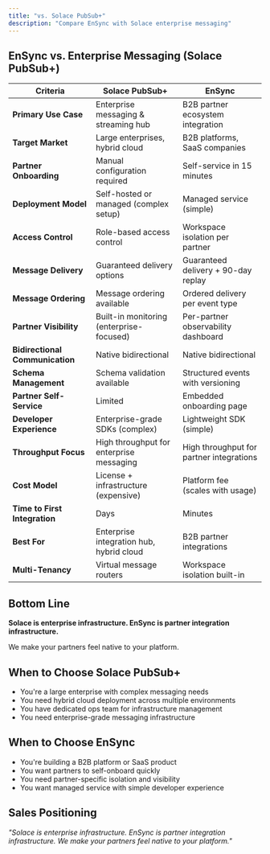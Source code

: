 ```yaml
---
title: "vs. Solace PubSub+"
description: "Compare EnSync with Solace enterprise messaging"
---
```


## EnSync vs. Enterprise Messaging (Solace PubSub+)

| **Criteria** | **Solace PubSub+** | **EnSync** |
|-------------|-------------------|------------|
| **Primary Use Case** | Enterprise messaging & streaming hub | B2B partner ecosystem integration |
| **Target Market** | Large enterprises, hybrid cloud | B2B platforms, SaaS companies |
| **Partner Onboarding** | Manual configuration required | Self-service in 15 minutes |
| **Deployment Model** | Self-hosted or managed (complex setup) | Managed service (simple) |
| **Access Control** | Role-based access control | Workspace isolation per partner |
| **Message Delivery** | Guaranteed delivery options | Guaranteed delivery + 90-day replay |
| **Message Ordering** | Message ordering available | Ordered delivery per event type |
| **Partner Visibility** | Built-in monitoring (enterprise-focused) | Per-partner observability dashboard |
| **Bidirectional Communication** | Native bidirectional | Native bidirectional |
| **Schema Management** | Schema validation available | Structured events with versioning |
| **Partner Self-Service** | Limited | Embedded onboarding page |
| **Developer Experience** | Enterprise-grade SDKs (complex) | Lightweight SDK (simple) |
| **Throughput Focus** | High throughput for enterprise messaging | High throughput for partner integrations |
| **Cost Model** | License + infrastructure (expensive) | Platform fee (scales with usage) |
| **Time to First Integration** | Days | Minutes |
| **Best For** | Enterprise integration hub, hybrid cloud | B2B partner integrations |
| **Multi-Tenancy** | Virtual message routers | Workspace isolation built-in |

## Bottom Line

**Solace is enterprise infrastructure. EnSync is partner integration infrastructure.**

We make your partners feel native to your platform.

## When to Choose Solace PubSub+

- You're a large enterprise with complex messaging needs
- You need hybrid cloud deployment across multiple environments
- You have dedicated ops team for infrastructure management
- You need enterprise-grade messaging infrastructure

## When to Choose EnSync

- You're building a B2B platform or SaaS product
- You want partners to self-onboard quickly
- You need partner-specific isolation and visibility
- You want managed service with simple developer experience

## Sales Positioning

*"Solace is enterprise infrastructure. EnSync is partner integration infrastructure. We make your partners feel native to your platform."*
